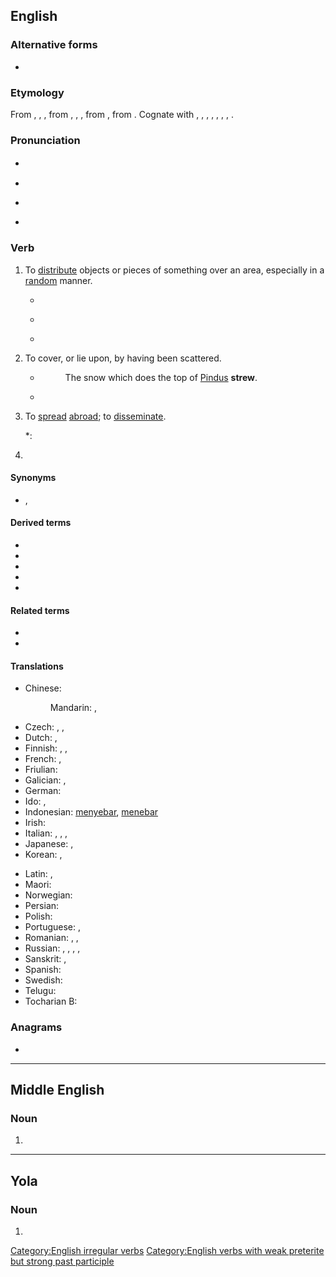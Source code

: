 ==English==

===Alternative forms===
* {{alter|en|strow|straw||dialectal}}

===Etymology===
From {{inh|en|enm|strewen}}, {{m|enm|strawen}}, {{m|enm|streowen}}, from {{inh|en|ang|strewian}}, {{m|ang|strēawian}}, {{m|ang|strēowian||to strew, scatter}}, from {{inh|en|gem-pro|*strawjaną||to strew}}, from {{der|en|ine-pro|*strew-||to spread, scatter}}. Cognate with {{cog|sco|strow}}, {{m|sco|straw||to strew}}, {{cog|fy|streauwe||to strew}}, {{cog|nl|strooien||to strew, scatter, sprinkle}}, {{cog|de|streuen||to strew, scatter}}, {{cog|sv|strö||to strew}}, {{cog|is|strá||to strew}}, {{cog|nn|strå||to strew}}.

===Pronunciation===
* {{a|UK}} {{IPA|en|/stɹuː/}}　
* {{audio|en|LL-Q1860 (eng)-Vealhurl-strew.wav |Audio (UK)}}
* {{a|US}} {{IPA|en|/stɹu/}}
* {{rhymes|en|uː}}

===Verb===
{{en-verb||||strewn|past_ptc2=strewed}}

# {{lb|en|archaic except strewn}} To [[distribute]] objects or pieces of something over an area, especially in a [[random]] manner.
#: {{ux|en|to '''strew''' sand over a floor}}
#* {{RQ:Shakespeare Romeo and Juliet|5|3|passage=Sweet flower, with flowers thy bridal bed I '''strew'''.}}
#* {{RQ:Dryden Virgil|Georgics}}
#*: {{quote|en|And '''strewed''' his mangled limbs about the field.}}
#* {{RQ:Disraeli Endymion}}
#*: {{quote|en|On a principal table a desk was open and many papers '''strewn''' about.}}
# {{lb|en|archaic except strewn}} To cover, or lie upon, by having been scattered.
#: {{ux|en|Leaves '''strewed''' the ground.}}
#* {{RQ:Spenser Prothalamion}}
#*: The snow which does the top of [[Pindus]] '''strew'''.
#* {{RQ:Pope Man|chapter=IV|passage=Is thine alone the seed that '''strews''' the plain?}}
# {{lb|en|transitive|archaic}} To [[spread]] [[abroad]]; to [[disseminate]].
#*: {{RQ:Shakespeare Hamlet|IV|v|passage=She may '''strew''' dangerous conjectures.}}
# {{rfdef|en}}
#: {{ux|en|error-'''strewn'''}}

====Synonyms====
* {{l|en|scatter}}, {{l|en|sprinkle}}

====Derived terms====
* {{l|en|bestrew}}
* {{l|en|strewable}}
* {{l|en|strewage}}
* {{l|en|strewments}}
* {{l|en|strewnfield}}

====Related terms====
* {{l|en|strain}}
* {{l|en|streusel}}

====Translations====
{{trans-top|to distribute objects or pieces of something}}
* Chinese:
*: Mandarin: {{t+|cmn|散開|sc=Hani}}, {{t+|cmn|散开|tr=sànkāi|sc=Hani}}
* Czech: {{t|cs|rozházet}}, {{t|cs|roztrousit}}, {{t|cs|rozptýlit}}
* Dutch: {{t+|nl|strooien}}, {{t|nl|bestrooien}}
* Finnish: {{t+|fi|sirotella}}, {{t+|fi|levittää}}, {{t+|fi|hajottaa}}
* French: {{t+|fr|parsemer}}, {{t+|fr|joncher}}
* Friulian: {{t|fur|stierni}}
* Galician: {{t+|gl|espallar}}, {{t|gl|esparexer}}
* German: {{t+|de|streuen}}
* Ido: {{t+|io|trasemar}}, {{t+|io|dissemar}}
* Indonesian: [[sebar|menyebar]], [[tebar|menebar]]
* Irish: {{t|ga|easraigh}}
* Italian: {{t+|it|spargere}}, {{t+|it|disseminare}}, {{t+|it|cospargere}}, {{t+|it|ricoprire}}
* Japanese: {{t|ja|散らす|tr=ちらす, chirasu|sc=Jpan}}, {{t|ja|ばら撒く|tr=ばらまく, baramaku|sc=Jpan}}
* Korean: {{t|ko|흩다}}, {{t|ko|흩뜨리다}}
{{trans-mid}}
* Latin: {{t|la|spargō}}, {{t|la|cōnsternō}}
* Maori: {{t|mi|whārikiriki}}
* Norwegian: {{t|no|strø}}
* Persian: {{t+|fa|افشاندن|tr=afšandan|sc=fa-Arab}}
* Polish: {{t+|pl|rozrzucić}}
* Portuguese: {{t+|pt|espalhar}}, {{t+|pt|esparramar}}
* Romanian: {{t+|ro|împrăștia}}, {{t+|ro|răspândi}}, {{t+|ro|așterne}}
* Russian: {{t+|ru|разбра́сывать|impf}}, {{t+|ru|разброса́ть|pf}}, {{t+|ru|сы́пать|impf}}, {{t+|ru|насы́пать|pf}}, {{t+|ru|посы́пать|pf}}
* Sanskrit: {{t+|sa|स्तृणोति}}, {{t|sa|स्तृनाति}}
* Spanish: {{t+|es|esparcir}}
* Swedish: {{t+|sv|strö}}
* Telugu: {{t+|te|వెదజల్లు}}
* Tocharian B: {{t|txb|kät-}}
{{trans-bottom}}

===Anagrams===
* {{anagrams|en|a=erstw|Trews|trews|werst|wrest}}

[[Category:English irregular verbs]]
[[Category:English verbs with weak preterite but strong past participle]]

----

==Middle English==

===Noun===
{{head|enm|noun}}

# {{alternative form of|enm|straw}}

----
==Yola==
 
===Noun===
{{head|yol|noun}}
 
# {{alt form|yol|stre}}